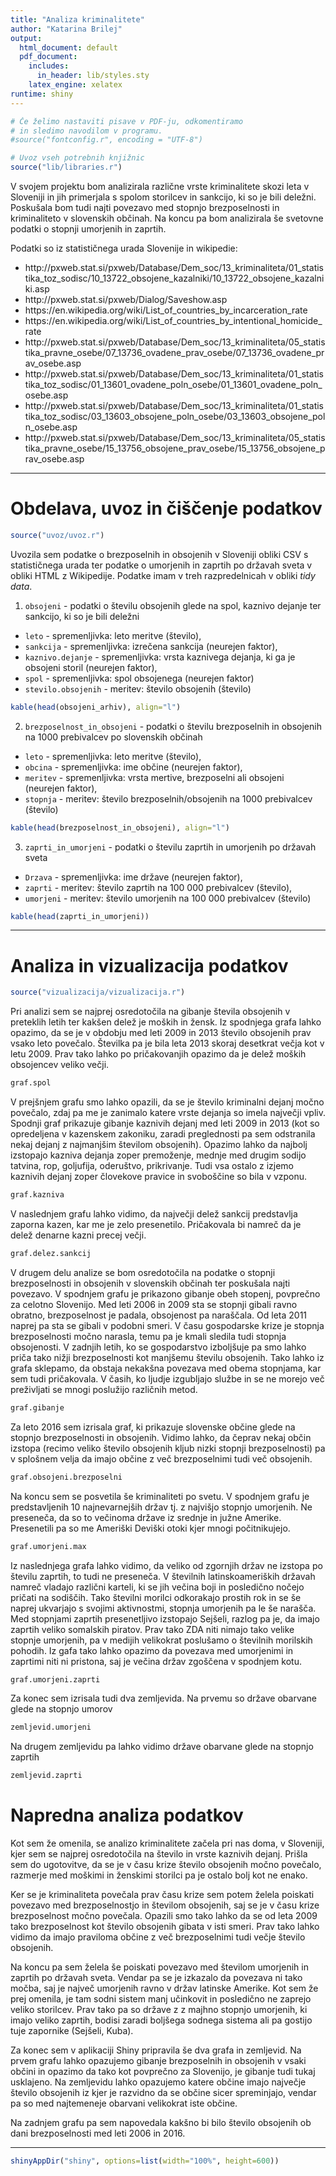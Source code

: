 ```yaml
---
title: "Analiza kriminalitete"
author: "Katarina Brilej"
output:
  html_document: default
  pdf_document:
    includes:
      in_header: lib/styles.sty
    latex_engine: xelatex
runtime: shiny
---
```


```r
# Če želimo nastaviti pisave v PDF-ju, odkomentiramo
# in sledimo navodilom v programu.
#source("fontconfig.r", encoding = "UTF-8")

# Uvoz vseh potrebnih knjižnic
source("lib/libraries.r")
```


V svojem projektu bom analizirala različne vrste kriminalitete skozi leta v Sloveniji in jih primerjala s spolom storilcev in sankcijo, ki so je bili deležni. 
Poskušala bom tudi najti povezavo med stopnjo brezposelnosti in kriminaliteto v slovenskih občinah. Na koncu pa bom analizirala še svetovne podatki o stopnji 
umorjenih in zaprtih. 

Podatki so iz statističnega urada Slovenije in wikipedie:

* http://pxweb.stat.si/pxweb/Database/Dem_soc/13_kriminaliteta/01_statistika_toz_sodisc/10_13722_obsojene_kazalniki/10_13722_obsojene_kazalniki.asp
* http://pxweb.stat.si/pxweb/Dialog/Saveshow.asp
* https://en.wikipedia.org/wiki/List_of_countries_by_incarceration_rate
* https://en.wikipedia.org/wiki/List_of_countries_by_intentional_homicide_rate
* http://pxweb.stat.si/pxweb/Database/Dem_soc/13_kriminaliteta/05_statistika_pravne_osebe/07_13736_ovadene_prav_osebe/07_13736_ovadene_prav_osebe.asp
* http://pxweb.stat.si/pxweb/Database/Dem_soc/13_kriminaliteta/01_statistika_toz_sodisc/01_13601_ovadene_poln_osebe/01_13601_ovadene_poln_osebe.asp
* http://pxweb.stat.si/pxweb/Database/Dem_soc/13_kriminaliteta/01_statistika_toz_sodisc/03_13603_obsojene_poln_osebe/03_13603_obsojene_poln_osebe.asp
* http://pxweb.stat.si/pxweb/Database/Dem_soc/13_kriminaliteta/05_statistika_pravne_osebe/15_13756_obsojene_prav_osebe/15_13756_obsojene_prav_osebe.asp



***

# Obdelava, uvoz in čiščenje podatkov

```r
source("uvoz/uvoz.r")
```

Uvozila sem podatke o brezposelnih in obsojenih v Sloveniji obliki CSV s statističnega urada ter podatke o umorjenih in zaprtih 
po državah sveta v obliki HTML z Wikipedije. Podatke imam v treh razpredelnicah v obliki *tidy data*.

1. `obsojeni` - podatki o številu obsojenih glede na spol, kaznivo dejanje ter sankcijo, ki so je bili deležni
  - `leto` - spremenljivka: leto meritve (število),
  - `sankcija` - spremenljivka: izrečena sankcija (neurejen faktor),
  - `kaznivo.dejanje` - spremenljivka: vrsta kaznivega dejanja, ki ga je obsojeni storil (neurejen faktor),
  - `spol` - spremenljivka: spol obsojenega (neurejen faktor)
  - `stevilo.obsojenih` - meritev: število obsojenih (število)
  
```r
kable(head(obsojeni_arhiv), align="l")
```
  
2. `brezposelnost_in_obsojeni` - podatki o številu brezposelnih in obsojenih na 1000 prebivalcev po slovenskih občinah
  - `leto` - spremenljivka: leto meritve (število),
  - `obcina` - spremenljivka: ime občine (neurejen faktor),
  - `meritev` - spremenljivka: vrsta mertive, brezposelni ali obsojeni (neurejen faktor),
  - `stopnja` - meritev: število brezposelnih/obsojenih na 1000 prebivalcev (število)
  
```r
kable(head(brezposelnost_in_obsojeni), align="l")
```

3. `zaprti_in_umorjeni` - podatki o številu zaprtih in umorjenih po državah sveta
  - `Drzava` - spremenljivka: ime države (neurejen faktor),
  - `zaprti` - meritev: število zaprtih na 100 000 prebivalcev (število),
  - `umorjeni` - meritev: število umorjenih na 100 000 prebivalcev (število)
  
```r
kable(head(zaprti_in_umorjeni))
```


***

# Analiza in vizualizacija podatkov
```r
source("vizualizacija/vizualizacija.r")
```

Pri analizi sem se najprej osredotočila na gibanje števila obsojenih v preteklih letih ter kakšen delež je moških in žensk. 
Iz spodnjega grafa lahko opazimo, da se je v obdobju med leti 2009 in 2013 število obsojenih prav vsako leto povečalo. Številka
pa je bila leta 2013 skoraj desetkrat večja kot v letu 2009. Prav tako lahko po pričakovanjih opazimo da je delež moških obsojencev
veliko večji.

```r
graf.spol
```

V prejšnjem grafu smo lahko opazili, da se je število kriminalni dejanj močno povečalo, zdaj pa me je zanimalo katere vrste dejanja
so imela največji vpliv. Spodnji graf prikazuje gibanje kaznivih dejanj med leti 2009 in 2013 (kot so opredeljena v kazenskem zakoniku, 
zaradi preglednosti pa sem odstranila nekaj dejanj z najmanjšim številom obsojenih). Opazimo lahko da najbolj izstopajo kazniva
dejanja zoper premoženje, mednje med drugim sodijo tatvina, rop, goljufija, oderuštvo, prikrivanje. Tudi vsa ostalo z izjemo kaznivih
dejanj zoper človekove pravice in svoboščine so bila v vzponu.

```r
graf.kazniva
```

V naslednjem grafu lahko vidimo, da največji delež sankcij predstavlja zaporna kazen, kar me je zelo presenetilo. Pričakovala bi namreč
da je delež denarne kazni precej večji.

```r
graf.delez.sankcij
```

V drugem delu analize se bom osredotočila na podatke o stopnji brezposelnosti in obsojenih v slovenskih občinah ter poskušala najti
povezavo. V spodnjem grafu je prikazono gibanje obeh stopenj, povprečno za celotno Slovenijo. Med leti 2006 in 2009 sta se stopnji gibali ravno obratno,
brezposelnost je padala, obsojenost pa naraščala. Od leta 2011 naprej pa sta se gibali v podobni smeri. V času gospodarske krize je stopnja brezposelnosti
močno narasla, temu pa je kmali sledila tudi stopnja obsojenosti. V zadnjih letih, ko se gospodarstvo izboljšuje pa smo lahko priča tako nižji brezposelnosti
kot manjšemu številu obsojenih. Tako lahko iz grafa sklepamo, da obstaja nekakšna povezava med obema stopnjama, kar sem tudi pričakovala. V časih, ko ljudje 
izgubljajo službe in se ne morejo več preživljati se mnogi poslužijo različnih metod. 

```r
graf.gibanje
```

Za leto 2016 sem izrisala graf, ki prikazuje slovenske občine glede na stopnjo brezposelnosti in obsojenih. Vidimo lahko, da čeprav nekaj občin izstopa (recimo veliko število
obsojenih kljub nizki stopnji brezposelnosti) pa v splošnem velja da imajo občine z več brezposelnimi tudi več obsojenih. 

```r
graf.obsojeni.brezposelni
```

Na koncu sem se posvetila še kriminaliteti po svetu. V spodnjem grafu je predstavljenih 10 najnevarnejših držav tj. z najvišjo stopnjo umorjenih. Ne preseneča, da so 
to večinoma države iz srednje in južne Amerike. Presenetili pa so me Ameriški Deviški otoki kjer mnogi počitnikujejo. 

```r
graf.umorjeni.max
```

Iz naslednjega grafa lahko vidimo, da veliko od zgornjih držav ne izstopa po številu zaprtih, to tudi ne preseneča. V številnih latinskoameriških državah namreč vladajo 
različni karteli, ki se jih večina boji in posledično nočejo pričati na sodiščih. Tako številni morilci odkorakajo prostih rok in se še naprej ukvarjajo s svojimi aktivnostmi, stopnja umorjenih pa le še narašča. Med stopnjami zaprtih presenetljivo izstopajo Sejšeli, razlog pa je, da imajo zaprtih veliko somalskih piratov. Prav tako ZDA niti nimajo tako velike stopnje umorjenih, pa v medijih velikokrat poslušamo o številnih morilskih pohodih. Iz gafa tako lahko opazimo da povezava med umorjenimi in zaprtimi niti ni pristona, saj je večina
držav zgoščena v spodnjem kotu. 

```r
graf.umorjeni.zaprti
```

Za konec sem izrisala tudi dva zemljevida. Na prvemu so države obarvane glede na stopnjo umorov

```r
zemljevid.umorjeni
```

Na drugem zemljevidu pa lahko vidimo države obarvane glede na stopnjo zaprtih

```r
zemljevid.zaprti
```

# Napredna analiza podatkov

Kot sem že omenila, se analizo kriminalitete začela pri nas doma, v Sloveniji, kjer sem se najprej osredotočila na število in vrste kaznivih dejanj. Prišla sem do ugotovitve, da se je v času krize število obsojenih močno povečalo, razmerje med moškimi in ženskimi storilci pa je ostalo bolj kot ne enako. 

Ker se je kriminaliteta povečala prav času krize sem potem želela poiskati povezavo med brezposelnostjo in številom obsojenih, saj se je v času krize brezposelnost močno povečala. Opazili smo tako lahko da se od leta 2009 tako brezposelnost kot število obsojenih gibata v isti smeri. Prav tako lahko vidimo da imajo praviloma občine z več brezposelnimi tudi večje
število obsojenih.

Na koncu pa sem želela še poiskati povezavo med številom umorjenih in zaprtih po državah sveta. Vendar pa se je izkazalo da povezava ni tako močba, saj je največ umorjenih ravno v držav latinske Amerike. Kot sem že prej omenila, je tam sodni sistem
manj učinkovit in posledično ne zaprejo veliko storilcev. Prav tako pa so države z z majhno stopnjo umorjenih, ki imajo veliko zaprtih, bodisi zaradi boljšega sodnega sistema ali pa gostijo tuje zapornike (Sejšeli, Kuba).

Za konec sem v aplikaciji Shiny pripravila še dva grafa in zemljevid. 
Na prvem grafu lahko opazujemo gibanje brezposelnih in obsojenih v vsaki občini in opazimo da tako kot povprečno za Slovenijo, je gibanje tudi tukaj usklajeno.
Na zemljevidu lahko opazujemo katere občine imajo največje število obsojenih iz kjer je razvidno da se občine sicer spreminjajo, vendar pa so med najtemeneje obarvani velikokrat iste občine.

Na zadnjem grafu pa sem napovedala kakšno bi bilo število obsojenih ob dani brezposelnosti med leti 2006 in 2016. 

***
```r
shinyAppDir("shiny", options=list(width="100%", height=600))
```
